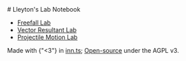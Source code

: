 
<Layout>
# Lleyton's Lab Notebook

- [Freefall Lab](/labs/freefall)
- [Vector Resultant Lab](/labs/vector-resultant)
- [Projectile Motion Lab](/labs/projectile-motion)

Made with {"<3"} in [inn.ts](https://innts.innatical.com); [Open-source](https://github.com/lleyton/lab-notebook) under the AGPL v3.

</Layout>
